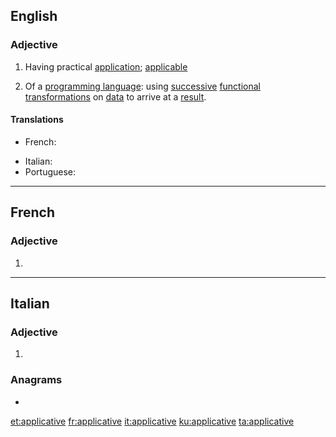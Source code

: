 ==English==

===Adjective===
{{en-adj}}

# Having practical [[application]]; [[applicable]]
# {{lb|en|computing}} Of a [[programming language]]: using [[successive]] [[functional]] [[transformation]]s on [[data]] to arrive at a [[result]].

====Translations====
{{trans-top|having practical application}}
* French: {{t+|fr|applicatif}}
{{trans-mid}}
* Italian: {{t+|it|applicativo}}
* Portuguese: {{t+|pt|aplicativo}}
{{trans-bottom}}

----

==French==

===Adjective===
{{fr-adj-form}}

# {{feminine singular of|applicatif|lang=fr}}

----

==Italian==

===Adjective===
{{head|it|adjective form}}

# {{feminine plural of|applicativo|lang=it}}

===Anagrams===
* {{l|it|applicatevi}}

[[et:applicative]]
[[fr:applicative]]
[[it:applicative]]
[[ku:applicative]]
[[ta:applicative]]